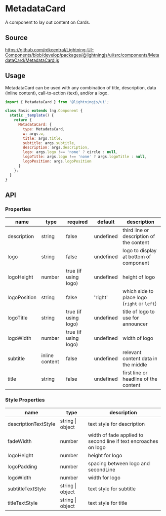 
# MetadataCard

A component to lay out content on Cards.

## Source

https://github.com/rdkcentral/Lightning-UI-Components/blob/develop/packages/@lightningjs/ui/src/components/MetadataCard/MetadataCard.js

## Usage

MetadataCard can be used with any combination of title, description, data (inline content), call-to-action (text), and/or a logo.

```js
import { MetadataCard } from '@lightningjs/ui';

class Basic extends lng.Component {
  static _template() {
    return {
      MetadataCard: {
        type: MetadataCard,
        w: args.w,
        title: args.title,
        subtitle: args.subtitle,
        description: args.description,
        logo: args.logo !== 'none' ? circle : null,
        logoTitle: args.logo !== 'none' ? args.logoTitle : null,
        logoPosition: args.logoPosition
      }
    };
  }
}
```

<Canvas>
  <Story id="metadata-metadatacard--metadata-card" />
</Canvas>

## API

### Properties

| name         | type           | required             | default   | description                                  |
| ------------ | -------------- | -------------------- | --------- | -------------------------------------------- |
| description  | string         | false                | undefined | third line or description of the content     |
| logo         | string         | false                | undefined | logo to display at bottom of component       |
| logoHeight   | number         | true (if using logo) | undefined | height of logo                               |
| logoPosition | string         | false                | 'right'   | which side to place logo (`right` or `left`) |
| logoTitle    | string         | true (if using logo) | undefined | title of logo to use for announcer           |
| logoWidth    | number         | true (if using logo) | undefined | width of logo                                |
| subtitle     | inline content | false                | undefined | relevant content data in the middle          |
| title        | string         | false                | undefined | first line or headline of the content        |

### Style Properties

| name                 | type             | description                                                     |
| -------------------- | ---------------- | --------------------------------------------------------------- |
| descriptionTextStyle | string \| object | text style for description                                      |
| fadeWidth            | number           | width of fade applied to second line if text encroaches on logo |
| logoHeight           | number           | height for logo                                                 |
| logoPadding          | number           | spacing between logo and secondLine                             |
| logoWidth            | number           | width for logo                                                  |
| subtitleTextStyle    | string \| object | text style for subtitle                                         |
| titleTextStyle       | string \| object | text style for title                                            |
